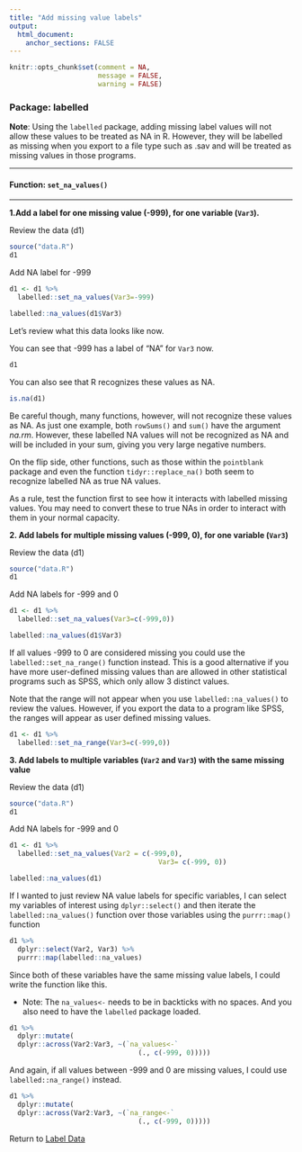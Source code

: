 ```yaml
---
title: "Add missing value labels"
output: 
  html_document:
    anchor_sections: FALSE
---
```


```r
knitr::opts_chunk$set(comment = NA,
                      message = FALSE,
                      warning = FALSE)
```


### Package: labelled

**Note**: Using the `labelled` package, adding missing label values will not allow these values to be treated as NA in R. However, they will be labelled as missing when you export to a file type such as .sav and will be treated as missing values in those programs.

---

#### Function: `set_na_values()`

---

**1\.Add a label for one missing value (-999), for one variable (`Var3`).**

Review the data (d1)

```r

source("data.R")
d1

```

Add NA label for -999

```r

d1 <- d1 %>% 
  labelled::set_na_values(Var3=-999)

labelled::na_values(d1$Var3)

```

Let's review what this data looks like now.

You can see that -999 has a label of "NA" for `Var3` now.

```r
d1

```

You can also see that R recognizes these values as NA.

```r

is.na(d1)

```

Be careful though, many functions, however, will not recognize these values as NA. As just one example, both `rowSums()` and `sum()` have the argument *na.rm*. However, these labelled NA values will not be recognized as NA and will be included in your sum, giving you very large negative numbers.

On the flip side, other functions, such as those within the `pointblank` package and even the function `tidyr::replace_na()` both seem to recognize labelled NA as true NA values.

As a rule, test the function first to see how it interacts with labelled missing values. You may need to convert these to true NAs in order to interact with them in your normal capacity.


**2\. Add labels for multiple missing values (-999, 0), for one variable (`Var3`)**

Review the data (d1)

```r

source("data.R")
d1

```

Add NA labels for -999 and 0

```r

d1 <- d1 %>% 
  labelled::set_na_values(Var3=c(-999,0))

labelled::na_values(d1$Var3)

```

If all values -999 to 0 are considered missing you could use the `labelled::set_na_range()` function instead. This is a good alternative if you have more user-defined missing values than are allowed in other statistical programs such as SPSS, which only allow 3 distinct values.

Note that the range will not appear when you use `labelled::na_values()` to review the values. However, if you export the data to a program like SPSS, the ranges will appear as user defined missing values.

```r

d1 <- d1 %>% 
  labelled::set_na_range(Var3=c(-999,0))

```


**3\. Add labels to multiple variables (`Var2` and `Var3`) with the same missing value**

Review the data (d1)

```r

source("data.R")
d1

```

Add NA labels for -999 and 0

```r

d1 <- d1 %>% 
  labelled::set_na_values(Var2 = c(-999,0), 
                                     Var3= c(-999, 0))

labelled::na_values(d1)

```

If I wanted to just review NA value labels for specific variables, I can select my variables of interest using `dplyr::select()` and then iterate the `labelled::na_values()` function over those variables using the `purrr::map()` function

```r

d1 %>%
  dplyr::select(Var2, Var3) %>%
  purrr::map(labelled::na_values)

```

Since both of these variables have the same missing value labels, I could write the function like this.

* Note: The `na_values<-` needs to be in backticks with no spaces. And you also need to have the `labelled` package loaded.

```r

d1 %>% 
  dplyr::mutate(
  dplyr::across(Var2:Var3, ~(`na_values<-`
                                (., c(-999, 0)))))

```

And again, if all values between -999 and 0 are missing values, I could use `labelled::na_range()` instead.

```r

d1 %>% 
  dplyr::mutate(
  dplyr::across(Var2:Var3, ~(`na_range<-`
                                (., c(-999, 0)))))

```


Return to [Label Data](https://github.com/Cghlewis/data-wrangling-functions/wiki/Label Data)